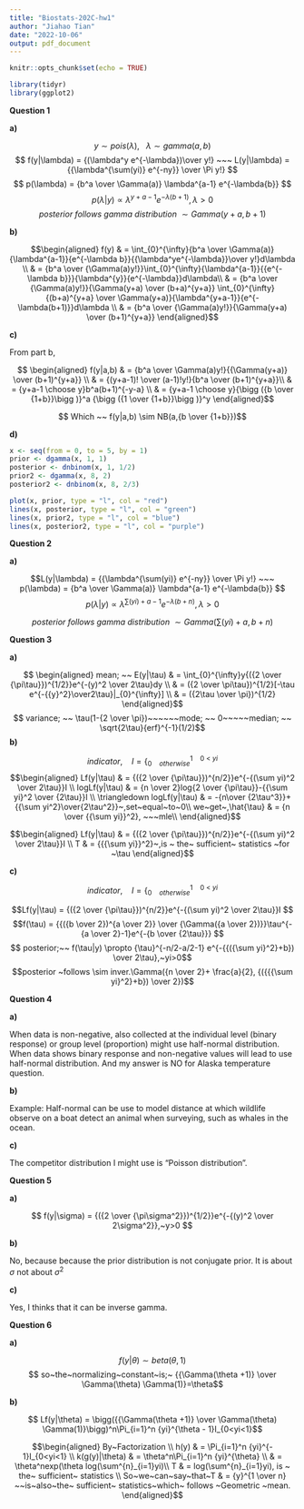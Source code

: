 ```yaml
---
title: "Biostats-202C-hw1"
author: "Jiahao Tian"
date: "2022-10-06"
output: pdf_document
---
```


```r
knitr::opts_chunk$set(echo = TRUE)
```

```r
library(tidyr)
library(ggplot2)
```

**Question 1**


**a)**

$$ y \sim pois(\lambda), ~~~\lambda \sim gamma(a, b) $$
$$ f(y|\lambda) = {(\lambda^y e^{-\lambda})\over y!} ~~~ L(y|\lambda) = {{\lambda^{\sum(yi)} e^{-ny}} \over \Pi y!} $$
$$ p(\lambda) = {b^a \over \Gamma(a)} \lambda^{a-1} e^{-\lambda{b}} $$
$$ p(\lambda | y) \propto \lambda^{y+a-1} e^{-\lambda(b+1)}, \lambda >0 $$
$$ posterior~ follows~ gamma~ distribution~ \sim Gamma(y+a, b+1) $$

**b)**

$$\begin{aligned}
f(y) & = \int_{0}^{\infty}{b^a \over \Gamma(a)}{\lambda^{a-1}}{e^{-\lambda b}}{{\lambda^ye^{-\lambda}}\over y!}d\lambda \\
& = {b^a \over {\Gamma(a)y!}}\int_{0}^{\infty}{\lambda^{a-1}}{{e^{-\lambda b}}}{\lambda^{y}}{e^{-\lambda}}d\lambda\\
& = {b^a \over {\Gamma(a)y!}}{\Gamma(y+a) \over (b+a)^{y+a}} \int_{0}^{\infty}{(b+a)^{y+a} \over \Gamma(y+a)}{\lambda^{y+a-1}}{e^{-\lambda(b+1)}}d\lambda \\
& = {b^a \over {\Gamma(a)y!}}{\Gamma(y+a) \over (b+1)^{y+a}}
\end{aligned}$$


**c)**

From part b,

$$ \begin{aligned}
f(y|a,b) & = {b^a \over \Gamma(a)y!}{{\Gamma(y+a)} \over (b+1)^{y+a}} \\
& = {(y+a-1)! \over (a-1)!y!}{b^a \over (b+1)^{y+a}}\\
& = {y+a-1 \choose y}b^a(b+1)^{-y-a} \\
& = {y+a-1 \choose y}{\bigg ({b \over {1+b}}\bigg )}^a {\bigg ({1 \over {1+b}}\bigg )}^y
\end{aligned}$$

$$ Which ~~ f(y|a,b) \sim NB(a,{b \over {1+b}})$$ 

**d)**


```r
x <- seq(from = 0, to = 5, by = 1)
prior <- dgamma(x, 1, 1)
posterior <- dnbinom(x, 1, 1/2)
prior2 <- dgamma(x, 8, 2)
posterior2 <- dnbinom(x, 8, 2/3)

plot(x, prior, type = "l", col = "red") 
lines(x, posterior, type = "l", col = "green") 
lines(x, prior2, type = "l", col = "blue") 
lines(x, posterior2, type = "l", col = "purple")
```



**Question 2**


**a)**


$$L(y|\lambda) = {{\lambda^{\sum(yi)} e^{-ny}} \over \Pi y!} ~~~ p(\lambda) = {b^a \over \Gamma(a)} \lambda^{a-1} e^{-\lambda{b}} $$
$$ p(\lambda | y) \propto \lambda^{\sum(yi)+a-1} e^{-\lambda(b+n)}, \lambda >0 $$

$$ posterior~ follows~ gamma~ distribution~ \sim Gamma(\sum(yi)+a, b+n) $$

**Question 3**


**a)**

$$ \begin{aligned}
mean; ~~ E(y|\tau) & = \int_{0}^{\infty}y{({2 \over {\pi\tau}})^{1/2}}e^{-(y)^2 \over 2\tau}dy \\
& = ({2 \over \pi\tau})^{1/2}[-\tau e^{-{{y}^2}\over2\tau}|_{0}^{\infty}] \\
& = ({2\tau \over \pi})^{1/2}
\end{aligned}$$
$$ variance; ~~ \tau(1-{2 \over \pi})~~~~~~mode; ~~ 0~~~~~median; ~~ \sqrt{2\tau}{erf}^{-1}(1/2)$$
**b)**


$$ indicator,~~~~I = \{^{1~~~~0~<~yi}_{0~~~~otherwise}$$
$$\begin{aligned} Lf(y|\tau) & = {({2 \over {\pi\tau}})^{n/2}}e^{-{(\sum yi)^2 \over 2\tau}}I \\
logLf(y|\tau) & = {n \over 2}log{2 \over {\pi\tau}}-{{\sum yi}^2 \over {2\tau}}I \\
\triangledown logLf(y|\tau) & = -{n\over {2\tau^3}}+{{\sum yi^2}\over{2\tau^2}}~,set~equal~to~0\\
we~get~,\hat{\tau} & = {n \over {{\sum yi}}^2}, ~~~mle\\
\end{aligned}$$

$$\begin{aligned}
Lf(y|\tau) & = {({2 \over {\pi\tau}})^{n/2}}e^{-{(\sum yi)^2 \over 2\tau}}I \\
T & = {{{\sum yi}}^2}~,is ~ the~ sufficient~ statistics ~for ~\tau
\end{aligned}$$




**c)**


$$ indicator,~~~~I = \{^{1~~~~0~<~yi}_{0~~~~otherwise}$$


$$Lf(y|\tau) = {({2 \over {\pi\tau}})^{n/2}}e^{-{(\sum yi)^2 \over 2\tau}}I $$
$$f(\tau) = {{({b \over 2})^{a \over 2}} \over {\Gamma({a \over 2})}}\tau^{-{a \over 2}-1}e^{-{b \over {2\tau}}}  $$
$$ posterior;~~ f(\tau|y) \propto {\tau}^{-n/2-a/2-1} e^{-{{({\sum yi}^2}+b}) \over 2\tau},~yi>0$$
$$posterior ~follows \sim inver.\Gamma({n \over 2}+ \frac{a}{2}, {({{{\sum yi}^2}+b}) \over 2})$$



**Question 4**


**a)**

When data is non-negative, also collected at the individual level (binary response) or group level (proportion) might use
half-normal distribution. When data shows binary response and non-negative values will lead to use half-normal distribution.
And my answer is NO for Alaska temperature question.


**b)**

Example: Half-normal can be use to model distance at which wildlife observe on a boat detect an animal when surveying, such 
as whales in the ocean.

**c)**

The competitor distribution I might use is "Poisson distribution".



**Question 5**


**a)**

$$ f(y|\sigma) = {({2 \over {\pi\sigma^2}})^{1/2}}e^{-{(y)^2 \over 2\sigma^2}},~y>0  $$

**b)**

No, because because the prior distribution is not conjugate prior. It is about $\sigma$ not about $\sigma^2$


**c)**

Yes, I thinks that it can be inverse gamma.



**Question 6**


**a)**

$$ f(y|\theta) \sim beta(\theta,1) $$
$$ so~the~normalizing~constant~is;~ {{\Gamma(\theta +1)} \over \Gamma(\theta) \Gamma(1)}=\theta$$


**b)**



$$ Lf(y|\theta) = \bigg({{\Gamma(\theta +1)} \over \Gamma(\theta) \Gamma(1)}\bigg)^n\Pi_{i=1}^n {yi}^{\theta - 1}I_{0<yi<1}$$

$$\begin{aligned}
By~Factorization \\
h(y) & = \Pi_{i=1}^n {yi}^{- 1}I_{0<yi<1} \\
k(g(y)|\theta) & = \theta^n\Pi_{i=1}^n {yi}^{\theta} \\
& = \theta^nexp(\theta log(\sum^{n}_{i=1}yi)\\
T & = log(\sum^{n}_{i=1}yi), is ~ the~ sufficient~ statistics \\
So~we~can~say~that~T & = {y}^{1 \over n} ~~is~also~the~ sufficient~ statistics~which~ follows ~Geometric ~mean.
\end{aligned}$$























